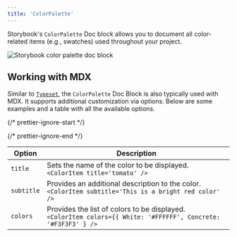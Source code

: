 ```yaml
---
title: 'ColorPalette'
---
```


Storybook's `ColorPalette` Doc block allows you to document all color-related items (e.g., swatches) used throughout your project.

![Storybook color palette doc block](./doc-block-colorpalette-optimized.png)

## Working with MDX

Similar to [`Typeset`](./doc-block-typeset.mdx), the `ColorPalette` Doc Block is also typically used with MDX. It supports additional customization via options. Below are some examples and a table with all the available options.

{/* prettier-ignore-start */}

<CodeSnippets path="colorpalette-doc-block.md" />

{/* prettier-ignore-end */}

| Option     | Description                                                                                                          |
| ---------- | -------------------------------------------------------------------------------------------------------------------- |
| `title`    | Sets the name of the color to be displayed. <br /> `<ColorItem title='tomato' />`                                     |
| `subtitle` | Provides an additional description to the color. <br /> `<ColorItem subtitle='This is a bright red color' />`         |
| `colors`   | Provides the list of colors to be displayed. <br /> `<ColorItem colors={{ White: '#FFFFFF', Concrete: '#F3F3F3' } />` |
